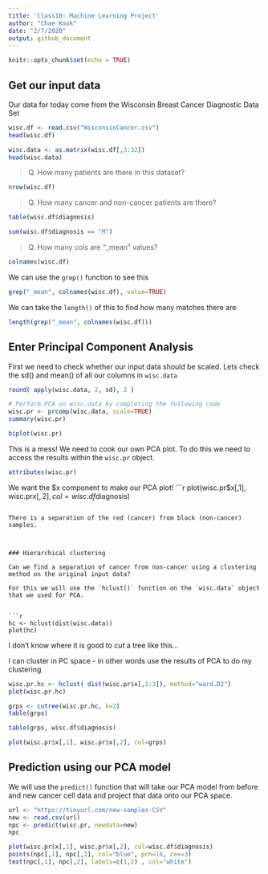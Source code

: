 ```yaml
---
title: 'Class10: Machine Learning Project'
author: "Chae Kook"
date: "2/7/2020"
output: github_document
---
```


```r
knitr::opts_chunk$set(echo = TRUE)
```

## Get our input data

Our data for today come from the Wisconsin Breast Cancer Diagnostic Data Set 

```r
wisc.df <- read.csv("WisconsinCancer.csv")
head(wisc.df)
```

```r
wisc.data <- as.matrix(wisc.df[,3:32])
head(wisc.data)
```

> Q. How many patients are there in this dataset? 

```r
nrow(wisc.df)
```


> Q. How many cancer and non-cancer patients are there? 

```r
table(wisc.df$diagnosis)

```

```r
sum(wisc.df$diagnosis == "M")
```

> Q. How many cols are "_mean" values?
```r
colnames(wisc.df)
```

We can use the `grep()` function to see this 
```r
grep("_mean", colnames(wisc.df), value=TRUE)
```

We can take the `length()` of this to find how many matches there are 
```r
length(grep("_mean", colnames(wisc.df)))
```


## Enter Principal Component Analysis

First we need to check whether our input data should be scaled. Lets check the sd() and mean() of all our columns in `wisc.data`  

```r
round( apply(wisc.data, 2, sd), 2 ) 
```
```r
# Perform PCA on wisc.data by completing the following code
wisc.pr <- prcomp(wisc.data, scale=TRUE)
summary(wisc.pr)
```

```r
biplot(wisc.pr)
```

This is a mess! We need to cook our own PCA plot. To do this we need to access the results within the `wisc.pr` object. 

```r
attributes(wisc.pr)
```

We want the $x component to make our PCA plot! 
```r
plot(wisc.pr$x[,1], wisc.pr$x[,2], col=wisc.df$diagnosis)
```

There is a separation of the red (cancer) from black (non-cancer) samples. 



### Hierarchical clustering

Can we find a separation of cancer from non-cancer using a clustering method on the original input data? 

For this we will use the `hclust()` function on the `wisc.data` object that we used for PCA. 


```r
hc <- hclust(dist(wisc.data))
plot(hc)
```

I don't know where it is good to *cut* a tree like this...

I can cluster in PC space - in other words use the results of PCA to do my clustering

```r
wisc.pr.hc <- hclust( dist(wisc.pr$x[,1:3]), method="ward.D2")
plot(wisc.pr.hc)
```

```r
grps <- cutree(wisc.pr.hc, k=2)
table(grps) 
```

```r
table(grps, wisc.df$diagnosis)
```

```r
plot(wisc.pr$x[,1], wisc.pr$x[,2], col=grps)
```


## Prediction using our PCA model

We will use the `predict()` function that will take our PCA model from before and new cancer cell data and project that data onto our PCA space.

```r
url <- "https://tinyurl.com/new-samples-CSV"
new <- read.csv(url)
npc <- predict(wisc.pr, newdata=new)
npc
```

```r
plot(wisc.pr$x[,1], wisc.pr$x[,2], col=wisc.df$diagnosis)
points(npc[,1], npc[,2], col="blue", pch=16, cex=3)
text(npc[,1], npc[,2], labels=c(1,2) , col="white")
```








